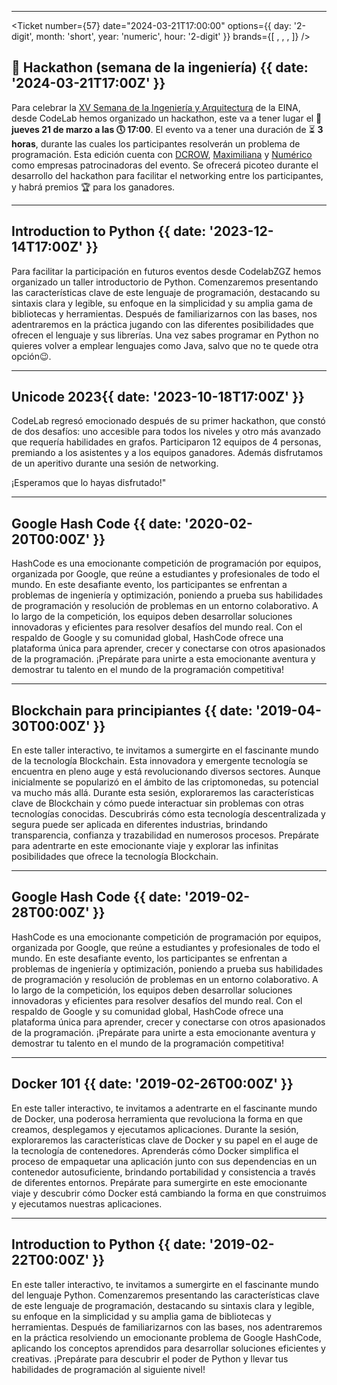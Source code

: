 
---
<Ticket
  number={57}
  date="2024-03-21T17:00:00"
  options={{ day: '2-digit', month: 'short', year: 'numeric', hour: '2-digit' }}
  brands={[
    <Dcrow className="w-7 xl:w-10 h-auto" />,
    <Maximiliana className="w-7 xl:w-10 h-auto scale-150 text-[#72CC4E]" />,
    <Numerico className="w-7 xl:w-10 h-auto" />,
  ]}
/>

## 🍗 Hackathon (semana de la ingeniería)  {{ date: '2024-03-21T17:00Z' }}

Para celebrar la [XV Semana de la Ingeniería y Arquitectura](https://eina.unizar.es/noticia/xv-semana-de-la-ingenieria-y-arquitectura) de la EINA, desde CodeLab hemos organizado un hackathon, este va a tener lugar el 📅 **jueves 21 de marzo a las 🕔 17:00**. El evento va a tener una duración de ⏳ **3 horas**, durante las cuales los participantes resolverán un problema de programación. Esta edición cuenta con [DCROW](https://dcrow.tech/), [Maximiliana](https://maximiliana.es/) y [Numérico](https://www.numericco.com/) como empresas patrocinadoras del evento. Se ofrecerá picoteo durante el desarrollo del hackathon para facilitar el networking entre los participantes, y habrá premios 🏆 para los ganadores.

<Src text='Inscribete' link='https://forms.gle/d1yUEwHoYQGc6heQA' />

---
<ImageFrame src="events/python101.png" alt="Python Workshop" />

## Introduction to Python {{ date: '2023-12-14T17:00Z' }}

Para facilitar la participación en futuros eventos desde CodelabZGZ hemos organizado un taller introductorio de Python. Comenzaremos presentando las características clave de este lenguaje de programación, destacando su sintaxis clara y legible, su enfoque en la simplicidad y su amplia gama de bibliotecas y herramientas. Después de familiarizarnos con las bases, nos adentraremos en la práctica jugando con las diferentes posibilidades que ofrecen el lenguaje y sus librerías. Una vez sabes programar en Python no quieres volver a emplear lenguajes como Java, salvo que no te quede otra opción😉.

<Src text='Ejercicios' link='https://github.com/CodeLabZGZ/python101' />

---

<ImageFrame src="events/codelab.png" alt="unicode 2023" />

## Unicode 2023{{ date: '2023-10-18T17:00Z' }}

CodeLab regresó emocionado después de su primer hackathon, que constó de dos desafíos: uno accesible para todos los niveles y otro más avanzado que requería habilidades en grafos. Participaron 12 equipos de 4 personas, premiando a los asistentes y a los equipos ganadores. 
Además disfrutamos de un aperitivo durante una sesión de networking. 

¡Esperamos que lo hayas disfrutado!"

---

<ImageFrame src="events/hashcode-1.jpg" alt="Google Hash Code 2020" />

## Google Hash Code {{ date: '2020-02-20T00:00Z' }}

HashCode es una emocionante competición de programación por equipos, organizada por Google, que reúne a estudiantes y profesionales de todo el mundo. En este desafiante evento, los participantes se enfrentan a problemas de ingeniería y optimización, poniendo a prueba sus habilidades de programación y resolución de problemas en un entorno colaborativo. A lo largo de la competición, los equipos deben desarrollar soluciones innovadoras y eficientes para resolver desafíos del mundo real. Con el respaldo de Google y su comunidad global, HashCode ofrece una plataforma única para aprender, crecer y conectarse con otros apasionados de la programación. ¡Prepárate para unirte a esta emocionante aventura y demostrar tu talento en el mundo de la programación competitiva!

---

<ImageFrame src="events/blockchain.jpg" alt="blockchain" />

## Blockchain para principiantes {{ date: '2019-04-30T00:00Z' }}

En este taller interactivo, te invitamos a sumergirte en el fascinante mundo de la tecnología Blockchain. Esta innovadora y emergente tecnología se encuentra en pleno auge y está revolucionando diversos sectores. Aunque inicialmente se popularizó en el ámbito de las criptomonedas, su potencial va mucho más allá. Durante esta sesión, exploraremos las características clave de Blockchain y cómo puede interactuar sin problemas con otras tecnologías conocidas. Descubrirás cómo esta tecnología descentralizada y segura puede ser aplicada en diferentes industrias, brindando transparencia, confianza y trazabilidad en numerosos procesos. Prepárate para adentrarte en este emocionante viaje y explorar las infinitas posibilidades que ofrece la tecnología Blockchain.

---

<ImageFrame src="events/hashcode-2.jpg" alt="Google Hash Code 2019" />

## Google Hash Code {{ date: '2019-02-28T00:00Z' }}

HashCode es una emocionante competición de programación por equipos, organizada por Google, que reúne a estudiantes y profesionales de todo el mundo. En este desafiante evento, los participantes se enfrentan a problemas de ingeniería y optimización, poniendo a prueba sus habilidades de programación y resolución de problemas en un entorno colaborativo. A lo largo de la competición, los equipos deben desarrollar soluciones innovadoras y eficientes para resolver desafíos del mundo real. Con el respaldo de Google y su comunidad global, HashCode ofrece una plataforma única para aprender, crecer y conectarse con otros apasionados de la programación. ¡Prepárate para unirte a esta emocionante aventura y demostrar tu talento en el mundo de la programación competitiva!

---

<ImageFrame src="events/docker.png" alt="Dcoker" />

## Docker 101 {{ date: '2019-02-26T00:00Z' }}

En este taller interactivo, te invitamos a adentrarte en el fascinante mundo de Docker, una poderosa herramienta que revoluciona la forma en que creamos, desplegamos y ejecutamos aplicaciones. Durante la sesión, exploraremos las características clave de Docker y su papel en el auge de la tecnología de contenedores. Aprenderás cómo Docker simplifica el proceso de empaquetar una aplicación junto con sus dependencias en un contenedor autosuficiente, brindando portabilidad y consistencia a través de diferentes entornos. Prepárate para sumergirte en este emocionante viaje y descubrir cómo Docker está cambiando la forma en que construimos y ejecutamos nuestras aplicaciones.

---

<ImageFrame src="events/python.jpg" alt="Python Workshop" />

## Introduction to Python {{ date: '2019-02-22T00:00Z' }}

En este taller interactivo, te invitamos a sumergirte en el fascinante mundo del lenguaje Python. Comenzaremos presentando las características clave de este lenguaje de programación, destacando su sintaxis clara y legible, su enfoque en la simplicidad y su amplia gama de bibliotecas y herramientas. Después de familiarizarnos con las bases, nos adentraremos en la práctica resolviendo un emocionante problema de Google HashCode, aplicando los conceptos aprendidos para desarrollar soluciones eficientes y creativas. ¡Prepárate para descubrir el poder de Python y llevar tus habilidades de programación al siguiente nivel!
